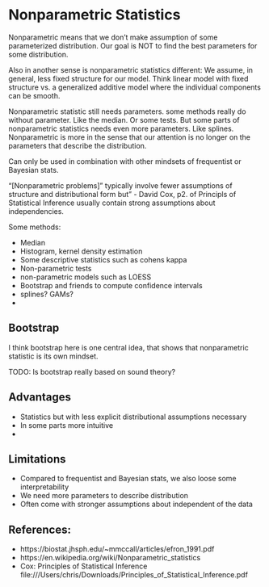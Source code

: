 # Nonparametric Statistics


Nonparametric means that we don't make assumption of some parameterized distribution.
Our goal is NOT to find the best parameters for some distribution.

Also in another sense is nonparametric statistics different:
We assume, in general, less fixed structure for our model.
Think linear model with fixed structure vs. a generalized additive model where the individual components can be smooth.


Nonparametric statistic still needs parameters.
some methods really do without parameter.
Like the median.
Or some tests.
But some parts of nonparametric statistics needs even more parameters.
Like splines.
Nonparametric is more in the sense that our attention is no longer on the parameters that describe the distribution.

Can only be used in combination with other mindsets of frequentist or Bayesian stats.

"[Nonparametric problems]" typically involve fewer assumptions of structure and distributional form but" - David Cox, p2. of Principls of Statistical Inference
usually contain strong assumptions about independencies.

Some methods:

* Median
* Histogram, kernel density estimation
* Some descriptive statistics such as cohens kappa
* Non-parametric tests
* non-parametric models such as LOESS
* Bootstrap and friends to compute confidence intervals
* splines? GAMs?
*

## Bootstrap

I think bootstrap here is one central idea, that shows that nonparametric statistic is its own mindset.

TODO: Is bootstrap really based on sound theory?


## Advantages

* Statistics but with less explicit distributional assumptions necessary
* In some parts more intuitive
*



## Limitations

* Compared to frequentist and Bayesian stats, we also loose some interpretability
* We need more parameters to describe distribution 
* Often come with stronger assumptions about independent of the data


## References:

* https://biostat.jhsph.edu/~mmccall/articles/efron_1991.pdf
* https://en.wikipedia.org/wiki/Nonparametric_statistics
* Cox: Principles of Statistical Inference file:///Users/chris/Downloads/Principles_of_Statistical_Inference.pdf

